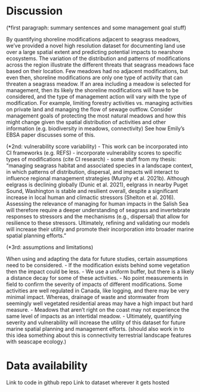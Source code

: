 # Discussion

(*first paragraph: summary sentences and some management goal stuff)

By quantifying shoreline modifications adjacent to seagrass meadows, we've provided a novel high resolution dataset for documenting land use over a large spatial extent and predicting potential impacts to nearshore ecosystems. The variation of the distribution and patterns of modifications across the region illustrate the different threats that seagrass meadows face based on their location. Few meadows had no adjacent modifications, but even then, shoreline modifications are only one type of activity that can threaten a seagrass meadow. If an area including a meadow is selected for management, then its likely the shoreline modifications will have to be considered, and the type of management action will vary with the type of modification. For example, limiting forestry activities vs. managing activities on private land and managing the flow of sewage outflow. Consider management goals of protecting the most natural meadows and how this might change given the spatial distribution of activities and other information (e.g. biodiversity in meadows, connectivity)
See how Emily's EBSA paper discusses some of this.

(*2nd: vulnerability score variability)
- This work can be incorporated into CI frameworks (e.g. REFS)
- incorporate vulnerability scores to specific types of modifications (cite CI research)
- some stuff from my thesis: "managing seagrass habitat and associated species in a landscape context, in which patterns of distribution, dispersal, and impacts will interact to influence regional management strategies (Murphy et al. 2021b). Although eelgrass is declining globally (Dunic et al. 2021), eelgrass in nearby Puget Sound, Washington is stable and resilient overall, despite a significant increase in local human and climactic stressors (Shelton et al. 2016). Assessing the relevance of managing for human impacts in the Salish Sea will therefore require a deeper understanding of seagrass and invertebrate responses to stressors and the mechanisms (e.g., dispersal) that allow for resilience to these stressors. Ultimately, refining and validating our models will increase their utility and promote their incorporation into broader marine spatial planning efforts."

(*3rd: assumptions and limitations)

When using and adapting the data for future studies, certain assumptions need to be considered.
- If the modification exists behind some vegetation then the impact could be less.
- We use a uniform buffer, but there is a likely a distance decay for some of these activities.
- No point measurements in field to confirm the severity of impacts of different modifications. Some activities are well regulated in Canada, like logging, and there may be very minimal impact. Whereas, drainage of waste and stormwater from seemingly well vegetated residential areas may have a high impact but hard measure.
- Meadows that aren’t right on the coast may not experience the same level of impacts as an intertidal meadow.
- Ultimately, quantifying severity and vulnerability will increase the utility of this dataset for future marine spatial planning and management efforts. (should also work in to this idea something about this is connectivity terrestrial landscape features with seascape ecology.)


# Data availability
Link to code in github repo
Link to dataset wherever it gets hosted

